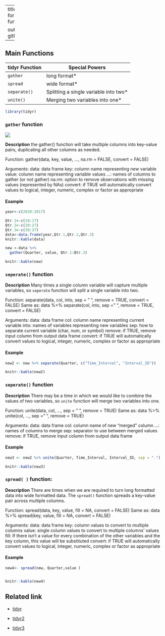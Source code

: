 
---
title: "Cheetshet for tidyr function"

output: github_document
---
## Main Functions

 tidyr Function | Special Powers
-------------------|----------------------------
  `gather`         | long format\*
  `spread`         | wide format\*
  `separate()`     | Splitting a single variable into two\*
  `unite()`        | Merging two variables into one\*
```r
library(tidyr)
```

### `gather` function

![](http://b243.photo.store.qq.com/psb?/752a85a3-4499-4558-bfba-dc2edb3ff4fe/.B7chYYghbbwZcF0s1itOjzghh4M7XLe61LDo2oGg9g!/c/dPMAAAAAAAAA&bo=8AN0AvADdAIDACU!&rf=mood_app)

**Description** the gather() function will take multiple columns into key-value pairs, duplicating all other columns as needed.

Function:       gather(data, key, value, ..., na.rm = FALSE, convert = FALSE)

Arguments:
        data:           data frame
        key:            column name representing new variable
        value:          column name representing variable values
        ...:            names of columns to gather (or not gather)
        na.rm:          option to remove observations with missing values (represented by NAs)
        convert:        if TRUE will automatically convert values to logical, integer, numeric, complex or 
                        factor as appropriate
                        
#### Example

```r
year<-c(2010:2017)

Qtr.1<-c(10:17)
Qtr.2<-c(20:27)
Qtr.3<-c(30:37)
data<-data.frame(year,Qtr.1,Qtr.2,Qtr.3)
knitr::kable(data)
```

```r

new <-data %>%
  gather(Quarter, value, Qtr.1:Qtr.3)

knitr::kable(new)
```

### `seperate()` function

**Description**  Many times a single column variable will capture multiple variables, so `seperate` function  will split a single variable into two.

Function:       separate(data, col, into, sep = " ", remove = TRUE, convert = FALSE)
Same as:        data %>% separate(col, into, sep = " ", remove = TRUE, convert = FALSE)

Arguments:
        data:           data frame
        col:            column name representing current variable
        into:           names of variables representing new variables
        sep:            how to separate current variable (char, num, or symbol)
        remove:         if TRUE, remove input column from output data frame
        convert:        if TRUE will automatically convert values to logical, integer, numeric, complex or 
                        factor as appropriate
 
         
#### Example
                       
```r
new2 <- new %>% separate(Quarter, c("Time_Interval", "Interval_ID"))

knitr::kable(new2)
```

### `seperate()` function

**Description** There may be a time in which we would like to combine the values of two variables, so `unite` function will merge two variables into one.

Function:       unite(data, col, ..., sep = " ", remove = TRUE)
Same as:        data %>% unite(col, ..., sep = " ", remove = TRUE)

Arguments:
        data:           data frame
        col:            column name of new "merged" column
        ...:            names of columns to merge
        sep:            separator to use between merged values
        remove:         if TRUE, remove input column from output data frame

        
#### Example
        
```r
new3 <- new2 %>% unite(Quarter, Time_Interval, Interval_ID, sep = ".")

knitr::kable(new3)

```

### `spread( )` function:

**Description**  There are times when we are required to turn long formatted data into wide formatted data. The `spread()` function spreads a key-value pair across multiple columns.

Function:       spread(data, key, value, fill = NA, convert = FALSE)
Same as:        data %>% spread(key, value, fill = NA, convert = FALSE)

Arguments:
        data:           data frame
        key:            column values to convert to multiple columns
        value:          single column values to convert to multiple columns' values 
        fill:           If there isn't a value for every combination of the other variables and the key 
                        column, this value will be substituted
        convert:        if TRUE will automatically convert values to logical, integer, numeric, complex or 
                        factor as appropriate

#### Example

```r
new4<- spread(new, Quarter,value )


knitr::kable(new4)
```

## Related link

+ [tidyr](https://rpubs.com/bradleyboehmke/data_wrangling)

+ [tidyr2](https://blog.rstudio.com/2014/07/22/introducing-tidyr/)

+ [tidyr3](https://www.rdocumentation.org/packages/tidyr/versions/0.7.1/topics/gather)